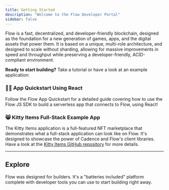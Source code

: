 ```yaml
---
title: Getting Started
description: "Welcome to the Flow Developer Portal"
sidebar: false
---
```




‍Flow is a fast, decentralized, and developer-friendly blockchain, designed as the foundation for a new generation of games, apps, and the digital assets that power them. It is based on a unique, multi-role architecture, and designed to scale without sharding, allowing for massive improvements in speed and throughput while preserving a developer-friendly, ACID-compliant environment.

**Ready to start building?** Take a tutorial or have a look at an example application:

### 🏃‍♂️ App Quickstart Using React

Follow the <TrackingLink href="/flow-js-sdk/flow-app-quickstart/" eventName="Homepage_link_/flow-js-sdk/flow-app-quickstart/_clicked">Flow App Quickstart</TrackingLink> for a detailed guide covering how to use the <TrackingLink href="/flow-js-sdk/" eventName="Homepage_link_/flow-js-sdk/_clicked">Flow JS SDK</TrackingLink> to build a serverless app that connects to Flow, using React!

### 😸 Kitty Items Full-Stack Example App

The Kitty Items application is a full-featured NFT marketplace that demonstrates what a full-stack application can look like on Flow. It's designed to showcase the power of Cadence and Flow's client libraries.
Have a look at the [Kitty Items GitHub repository](https://github.com/onflow/kitty-items) for more details.

---

## Explore

Flow was designed for builders. It's a "batteries included" platform complete with developer tools you can use to start building right away.

<DocsetMenu />
